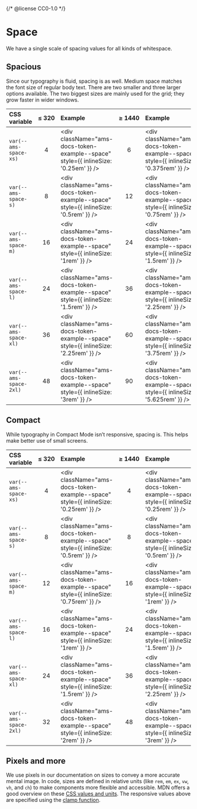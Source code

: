 {/* @license CC0-1.0 */}


<Meta title="Brand/Design Tokens/Space" />

# Space

We have a single scale of spacing values for all kinds of whitespace.

## Spacious

Since our typography is fluid, spacing is as well.
Medium space matches the font size of regular body text.
There are two smaller and three larger options available.
The two biggest sizes are mainly used for the grid; they grow faster in wider windows.

| CSS variable           | ≤&nbsp;320 | Example                                                                             | ≥&nbsp;1440 | Example                                                                              |
| :--------------------- | :--------: | :---------------------------------------------------------------------------------- | :---------: | :----------------------------------------------------------------------------------- |
| `var(--ams-space-xs)`  |     4      | <div className="ams-docs-token-example--space" style={{ inlineSize: '0.25em' }} />  |      6      | <div className="ams-docs-token-example--space" style={{ inlineSize: '0.375rem' }} /> |
| `var(--ams-space-s)`   |     8      | <div className="ams-docs-token-example--space" style={{ inlineSize: '0.5rem' }} />  |     12      | <div className="ams-docs-token-example--space" style={{ inlineSize: '0.75rem' }} />  |
| `var(--ams-space-m)`   |     16     | <div className="ams-docs-token-example--space" style={{ inlineSize: '1rem' }} />    |     24      | <div className="ams-docs-token-example--space" style={{ inlineSize: '1.5rem' }} />   |
| `var(--ams-space-l)`   |     24     | <div className="ams-docs-token-example--space" style={{ inlineSize: '1.5rem' }} />  |     36      | <div className="ams-docs-token-example--space" style={{ inlineSize: '2.25rem' }} />  |
| `var(--ams-space-xl)`  |     36     | <div className="ams-docs-token-example--space" style={{ inlineSize: '2.25rem' }} /> |     60      | <div className="ams-docs-token-example--space" style={{ inlineSize: '3.75rem' }} />  |
| `var(--ams-space-2xl)` |     48     | <div className="ams-docs-token-example--space" style={{ inlineSize: '3rem' }} />    |     90      | <div className="ams-docs-token-example--space" style={{ inlineSize: '5.625rem' }} /> |

## Compact

While typography in Compact Mode isn’t responsive, spacing is.
This helps make better use of small screens.

| CSS variable           | ≤&nbsp;320 | Example                                                                             | ≥&nbsp;1440 | Example                                                                             |
| :--------------------- | :--------: | :---------------------------------------------------------------------------------- | :---------: | :---------------------------------------------------------------------------------- |
| `var(--ams-space-xs)`  |     4      | <div className="ams-docs-token-example--space" style={{ inlineSize: '0.25rem' }} /> |      4      | <div className="ams-docs-token-example--space" style={{ inlineSize: '0.25rem' }} /> |
| `var(--ams-space-s)`   |     8      | <div className="ams-docs-token-example--space" style={{ inlineSize: '0.5rem' }} />  |      8      | <div className="ams-docs-token-example--space" style={{ inlineSize: '0.5rem' }} />  |
| `var(--ams-space-m)`   |     12     | <div className="ams-docs-token-example--space" style={{ inlineSize: '0.75rem' }} /> |     16      | <div className="ams-docs-token-example--space" style={{ inlineSize: '1rem' }} />    |
| `var(--ams-space-l)`   |     16     | <div className="ams-docs-token-example--space" style={{ inlineSize: '1rem' }} />    |     24      | <div className="ams-docs-token-example--space" style={{ inlineSize: '1.5rem' }} />  |
| `var(--ams-space-xl)`  |     24     | <div className="ams-docs-token-example--space" style={{ inlineSize: '1.5rem' }} />  |     36      | <div className="ams-docs-token-example--space" style={{ inlineSize: '2.25rem' }} /> |
| `var(--ams-space-2xl)` |     32     | <div className="ams-docs-token-example--space" style={{ inlineSize: '2rem' }} />    |     48      | <div className="ams-docs-token-example--space" style={{ inlineSize: '3rem' }} />    |

## Pixels and more

We use pixels in our documentation on sizes to convey a more accurate mental image.
In code, sizes are defined in relative units (like `rem`, `em`, `ex`, `vw`, `vh`, and `ch`) to make components more flexible and accessible.
MDN offers a good overview on these [CSS values and units](https://developer.mozilla.org/en-US/docs/Web/CSS/CSS_Values_and_Units).
The responsive values above are specified using the [clamp function](https://developer.mozilla.org/en-US/docs/Web/CSS/clamp).
